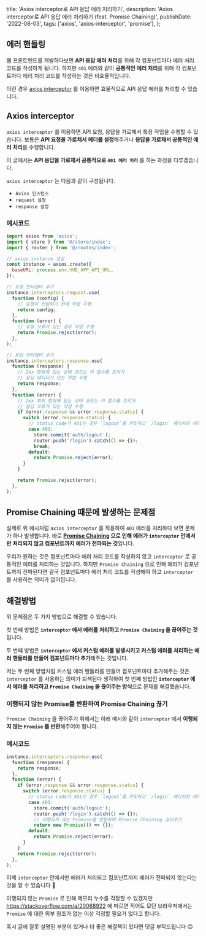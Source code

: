   title: 'Axios interceptor로 API 응답 에러 처리하기',
  description:
    'Axios interceptor로 API 응답 에러 처리하기 (feat. Promise Chaining)',
  publishDate: '2022-08-03',
  tags: ['axios', 'axios-interceptor', 'promise'],
};

## 에러 핸들링

웹 프론트엔드를 개발하다보면 **API 응답 에러 처리**를 위해 각 컴포넌트마다 에러 처리 코드를 작성하게 됩니다. 하지만 `401` 에러와 같이 **공통적인 에러 처리**를 위해 각 컴포넌트마다 에러 처리 코드를 작성하는 것은 비효율적입니다.

이런 경우 [axios interceptor](https://axios-http.com/kr/docs/interceptors) 를 이용하면 효율적으로 API 응답 에러를 처리할 수 있습니다.

## Axios interceptor

`axios interceptor` 를 이용하면 API 요청, 응답을 가로채서 특정 작업을 수행할 수 있습니다. 보통은 **API 요청을 가로채서 헤더를 설정**해주거나 **응답을 가로채서 공통적인 에러 처리**를 수행합니다.

이 글에서는 **API 응답을 가로채서 공통적으로 `401 에러 처리`** 를 하는 과정을 다루겠습니다.

`axios interceptor` 는 다음과 같이 구성됩니다.

- `Axios 인스턴스`
- `request 설정`
- `response 설정`

### 예시코드

```javascript
import axios from 'axios';
import { store } from '@/store/index';
import { router } from '@/routes/index';

// axios instance 생성
const instance = axios.create({
  baseURL: process.env.VUE_APP_API_URL,
});

// 요청 인터셉터 추가
instance.interceptors.request.use(
  function (config) {
    // 요청이 전달되기 전에 작업 수행
    return config;
  },
  function (error) {
    // 요청 오류가 있는 경우 작업 수행
    return Promise.reject(error);
  },
);

// 응답 인터셉터 추가
instance.interceptors.response.use(
  function (response) {
    // 2xx 범위에 있는 상태 코드는 이 함수를 트리거
    // 응답 데이터가 있는 작업 수행
    return response;
  },
  function (error) {
    // 2xx 외의 범위에 있는 상태 코드는 이 함수를 트리거
    // 응답 오류가 있는 작업 수행
    if (error.response && error.response.status) {
      switch (error.response.status) {
        // status code가 401인 경우 `logout`을 커밋하고 `/login` 페이지로 리다이렉트
        case 401:
          store.commit('auth/logout');
          router.push('/login').catch(() => {});
          break;
        default:
          return Promise.reject(error);
      }
    }

    return Promise.reject(error);
  },
);
```

## Promise Chaining 때문에 발생하는 문제점

실제로 위 예시처럼 `axios interceptor` 를 적용하여 `401` 에러를 처리하다 보면 문제가 하나 발생합니다. 바로 **[Promise Chaining](https://ko.javascript.info/promise-chaining) 으로 인해 에러가 `interceptor` 안에서만 처리되지 않고 컴포넌트까지 에러가 전파되는 것**입니다.

우리가 원하는 것은 컴포넌트마다 에러 처리 코드를 작성하지 않고 `interceptor` 로 공통적인 에러를 처리하는 것입니다. 하지만 `Promise Chaining` 으로 인해 에러가 컴포넌트까지 전파된다면 결국 컴포넌트마다 에러 처리 코드를 작성해야 하고 `interceptor` 를 사용하는 의미가 없어집니다.

## 해결방법

위 문제점은 두 가지 방법으로 해결할 수 있습니다.

첫 번째 방법은 **`interceptor` 에서 에러를 처리하고 `Promise Chaining` 을 끊어주는 것**입니다.

두 번째 방법은 **`interceptor` 에서 커스텀 에러를 발생시키고 커스텀 에러를 처리하는 에러 핸들러를 만들어 컴포넌트마다 추가**해주는 것입니다.

저는 두 번째 방법처럼 커스텀 에러 핸들러를 만들어 컴포넌트마다 추가해주는 것은 `interceptor` 를 사용하는 의미가 퇴색된다 생각하여 첫 번째 방법인 **`interceptor` 에서 에러를 처리하고 `Promise Chaining` 을 끊어주는 방식**으로 문제를 해결했습니다.

### 이행되지 않는 Promise를 반환하여 Promise Chaining 끊기

`Promise Chaining` 을 끊어주기 위해서는 아래 예시와 같이 `interceptor` 에서 **이행되지 않는 `Promise` 를 반환**해주어야 합니다.

### 예시코드

```javascript
instance.interceptors.response.use(
  function (response) {
    return response;
  },
  function (error) {
    if (error.response && error.response.status) {
      switch (error.response.status) {
        // status code가 401인 경우 `logout`을 커밋하고 `/login` 페이지로 리다이렉트
        case 401:
          store.commit('auth/logout');
          router.push('/login').catch(() => {});
          // 이행되지 않는 Promise를 반환하여 Promise Chaining 끊어주기
          return new Promise(() => {});
        default:
          return Promise.reject(error);
      }
    }
    return Promise.reject(error);
  },
);
```

이제 `interceptor` 안에서만 에러가 처리되고 컴포넌트까지 에러가 전파되지 않는다는 것을 알 수 있습니다 🎉

이행되지 않는 `Promise` 로 인해 메모리 누수를 걱정할 수 있겠지만 https://stackoverflow.com/a/20068922 에 따르면 적어도 모던 브라우저에서는 `Promise` 에 대한 외부 참조가 없는 이상 걱정할 필요가 없다고 합니다.

혹시 글에 잘못 설명된 부분이 있거나 더 좋은 해결책이 있다면 댓글 부탁드립니다 😊
